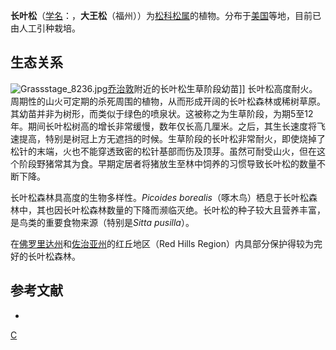 {{Speciesbox
| image =Pinus palustris UGA1.jpg
| image_width = 240px
| image_caption = 长叶松森林
| status = VU
| status_system = iucn2.3
| genus = Pinus
| species = palustris
| authority = [[菲利普·米勒|Mill.]]
| synonyms = 
* ''Pinus australis''
* ''Pinus longifolia''
}}

'''长叶松'''（[[学名|学名]]：{{lang|la|'''''Pinus palustris'''''}}，'''大王松'''（福州））为[[松科|松科]][[松属|松属]]的植物。分布于[[美国|美国]]等地，目前已由人工引种栽培。

== 生态关系 ==
[[File:Grassstage_8236.jpg|left]][[乔治敦|乔治敦]]附近的长叶松生草阶段幼苗]]
长叶松高度耐火。周期性的山火可定期的杀死周围的植物，从而形成开阔的长叶松森林或稀树草原。其幼苗并非为树形，而类似于绿色的喷泉状。这被称之为生草阶段，为期5至12年。期间长叶松树高的增长非常缓慢，数年仅长高几厘米。之后，其生长速度将飞速提高，特别是树冠上方无遮挡的时候。生草阶段的长叶松非常耐火，即使烧掉了松针的末端，火也不能穿透致密的松针基部而伤及顶芽。虽然可耐受山火，但在这个阶段野猪常其为食。早期定居者将猪放生至林中饲养的习惯导致长叶松的数量不断下降。

长叶松森林具高度的生物多样性。''Picoides borealis''（啄木鸟）栖息于长叶松森林中，其也因长叶松森林数量的下降而濒临灭绝。长叶松的种子较大且营养丰富，是鸟类的重要食物来源（特别是''Sitta pusilla''）。

在[[佛罗里达州|佛罗里达州]]和[[佐治亚州|佐治亚州]]的红丘地区（Red Hills Region）内具部分保护得较为完好的长叶松森林。

== 参考文献 ==
<div class="references-small">
* {{cite web| url =http://www.bioinfo.cn/db05/KmzwSpecies.php?action=view&id=16933| title =长叶松| work =《中国高等植物数据库全库》| publisher =中国科学院微生物研究所| author =昆明植物研究所| accessdate =2009-02-25| deadurl =yes| archiveurl =https://web.archive.org/web/20160305022612/http://www.bioinfo.cn/db05/KmzwSpecies.php?action=view&id=16933| archivedate =2016-03-05}}
</div>
{{Taxonbar|from=Q148542}}

[[Category:松属|C]]


{{植物小作品}}